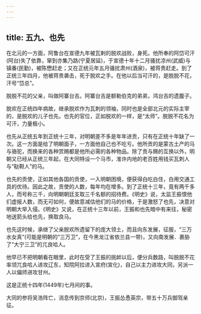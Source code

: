 ```yaml
---
---
---
```

title: 五九、也先
---



在北元的一方面，阿鲁台在宣德九年被瓦剌的脱欢战败，身死。他所奉的阿岱可汗(阿台)失了依靠，窜到亦集乃路(宁夏居延)，于宣德十年十二月骚扰凉州(武威)与镇番(民勤)，被陈懋赶走；又在正统元年五月骚扰肃州(酒泉)，被蒋贵赶走。到了正统三年四月，他被蒋贵袭击，死于脱欢之手。在他以后当可汗的，是脱脱不花，汗号“岱总”。

脱脱不花的父亲，叫做阿寨台吉。阿寨台吉是额勒伯克的弟弟，鸿台吉的遗腹子。

脱欢在正统四年病故，继承脱欢作为瓦刺的领袖，同时也是全部北元的实际主宰的，是脱欢的儿子也先。也先的官位，正如脱欢的一样，是“太师”。脱脱不花名为可汗，力量极小。

也先从正统五年到正统十三年，对明朝差不多是年年进贡，只有在正统十年缺了一次。这一方面是给了明朝面子，一方面他自己也不吃亏。他所贡的是蒙古土产的马与骆驼，而换来的各种赏赐都是他所必需的各种物品。除了贡与赐的互换以外，明朝又已经从正统三年起，在大同特设一个马市，准许内地的老百姓用钱买瓦刺人与“鞑靼人”的马。

也先的贡使，正如其他各国的贡使，一入明朝困境，便获得白吃白住，白用交通工具的优待。因此之故，贡使的人数，每年均在增多。到了正统十三年，竟有两千多人，而号称三千，向明朝朝廷支取三千名额的招待费。《明史》说，太监王振恨他们虚报人数，而无可如何，便故意减估他们的马的价格，于是激怒了也先，决意对明朝大举入侵。《明史》又说，在正统十三年以前，王振和也先暗中有来往，秘密地送箭头给也先，换取良马。

也先这时候，承继了父亲脱欢所遗留下的庞大领土，而且向东发展，征服，“三万水女真”(可能是明朝的“三万卫”，在今黑龙江省依兰县一带)，又向南发展．裹胁了“大宁三卫”的兀良哈人。

他早已不把明朝看在眼里，此时在受了王振的挑衅以后，便分兵数路，叫脱脱不花率领兀良哈人进攻辽东，知院阿拉进入宣府(宣化)，自己以主力进攻大同，另派一人以偏师进攻甘州。

这是正统十四年(1449年)七月间的事。

大同的参将吴浩阵亡，消息传到京师(北京)，王振怂恿英宗，带五十万兵御驾亲征。